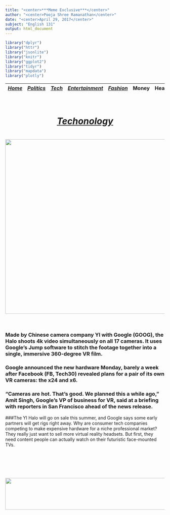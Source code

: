 ```yaml
---
title: "<center>***Meme Exclusive***</center>"
author: "<center>Pooja Shree Ramanathan</center>"
date: "<center>April 29, 2017</center>"
subject: "English 131"
output: html_document
---
```




```r
library("dplyr")
library("httr")
library("jsonlite")
library("knitr")
library("ggplot2")
library("tidyr")
library("mapdata")
library("plotly")
```

 |[*Home*](index.html) | [*Politics*](politics.html) | [*Tech*](tech.html) | [*Entertainment*](enter.html)| [*Fashion*](fashion.html) | Money | Health | Travel | Sports | U.S. | World |  |
 |-------|------------|--------|----------------|-----------|----|----|-----|----|-----|-----|
 
<center><h1> <u><u><br>***<u>Techonology</u>***</u></u> <h1>

[<img src="tech.png" style="width: 550px;">](http://money.cnn.com/2017/04/24/technology/google-yi-halo/index.html) <br><br></center> 

### Made by Chinese camera company YI with Google (GOOG), the Halo shoots 4k video simultaneously on all 17 cameras. It uses Google's Jump software to stitch the footage together into a single, immersive 360-degree VR film.

### Google announced the new hardware Monday, barely a week after Facebook (FB, Tech30) revealed plans for a pair of its own VR cameras: the x24 and x6.

### "Cameras are hot. That's good. We planned this a while ago," Amit Singh, Google's VP of business for VR, said at a briefing with reporters in San Francisco ahead of the news release.

###The YI Halo will go on sale this summer, and Google says some early partners will get rigs right away. Why are consumer tech companies competing to make expensive hardware for a niche professional market? They really just want to sell more virtual reality headsets. But first, they need content people can actually watch on their futuristic face-mounted TVs.

<br><br><br><br>

<img src="Capture.png" style="width: 1000px; height: 100px;">